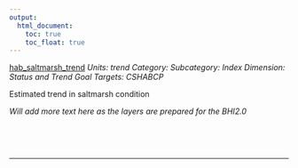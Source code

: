 ```yaml
---
output:
  html_document:
    toc: true
    toc_float: true
---
```


[hab_saltmarsh_trend](https://github.com/OHI-Science/bhi/blob/master/baltic/layers/hab_saltmarsh_trend_gl2018.csv)
*Units: trend*
*Category:*
*Subcategory:*
*Index Dimension: Status and Trend*
*Goal Targets: CSHABCP*

Estimated trend in saltmarsh condition

*Will add more text here as the layers are prepared for the BHI2.0*

<br>



<br>

--- 

